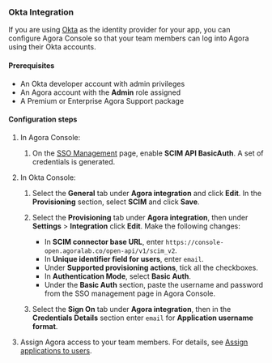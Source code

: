 
### Okta Integration

If you are using [Okta](https://www.okta.com/) as the identity provider for your app, you can configure Agora Console so that your team members can log into Agora using their Okta accounts.

#### Prerequisites

- An Okta developer account with admin privileges
- An Agora account with the **Admin** role assigned
- A Premium or Enterprise Agora Support package

#### Configuration steps

1. In Agora Console:

   1. On the [SSO Management](https://console.agora.io/settings/m_sso) page, enable **SCIM API BasicAuth**. A set of credentials is generated.

1. In Okta Console:

   1. Select the **General** tab under **Agora integration** and click **Edit**. In the **Provisioning** section, select **SCIM** and click **Save**.

   1. Select the **Provisioning** tab under **Agora integration**, then under **Settings** > **Integration** click **Edit**. Make the following changes:
      - In **SCIM connector base URL**, enter `https://console-open.agoralab.co/open-api/v1/scim_v2`.
      - In **Unique identifier field for users**, enter `email`.
      - Under **Supported provisioning actions**, tick all the checkboxes.
      - In **Authentication Mode**, select **Basic Auth**.
      - Under the **Basic Auth** section, paste the username and password from the SSO management page in Agora Console.

   1. Select the **Sign On** tab under **Agora integration**, then in the **Credentials Details** section enter `email` for **Application username format**.

1. Assign Agora access to your team members. For details, see [Assign applications to users](https://help.okta.com/en-us/Content/Topics/users-groups-profiles/usgp-assign-apps.htm).

